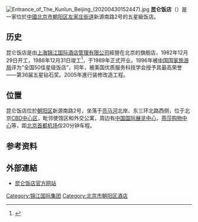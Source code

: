 {{Infobox building
| name = 昆仑饭店
| logo = 
| logo_size = 
| logo_alt = 
| logo_caption = 
| image = The Kunlun Beijing (20201102122127).jpg
| image_size = 
| image_alt = 
| image_caption = 2020年11月摄于[[亮马河|亮马河]]畔
| map_type = 
| map_alt = 
| map_caption = 
| map_size = 
| map_dot_label = 
| map_dot_mark = 
| relief = 
| former_names = 
| alternate_names = 
| etymology = 
| status = 
| topped_out = 
| building_type = 酒店
| architectural_style = 
| address = {{CHN}}[[北京市|北京市]][[朝阳区_(北京市)|朝阳区]][[左家庄街道|左家庄街道]]新源南路2号
| coordinates = {{Coord|39.946764|116.453946|type:landmark_region:CN-11_source:GoogleMaps|display=inline,title}}
| altitude = 
| current_tenants = 
| namesake = 
| groundbreaking_date = 
| start_date = 1982年12月29日
| stop_date = 
| built = 
| topped_out_date = 
| completion_date = 1986年12月31日
| opened_date = 
| inauguration_date = 
| relocated_date = 
| renovation_date = 
| cost = 
| ren_cost = 
| client = 
| owner = 
| height = 102米
| structural_system = 
| material = 
| size = 
| floor_count = 地上28层
| floor_area = 83464平方米
| elevator_count = 
| grounds_area = 
| architect = 
| architecture_firm = 北京市建筑设计院
| developer = 
| engineer = 
| structural_engineer = 
| services_engineer = 
| civil_engineer = 
| other_designers = 
| quantity_surveyor = 
| main_contractor = 
| awards = 
| designations = 
| known_for = 
| hotel_chain = 
| affiliation = 
| number_of_rooms = 
| number_of_suites = 
| number_of_restaurants = 
| number_of_bars = 
| facilities = 
| website  = {{url|http://www.hotelkunlun.com/}}
| references = 
| footnotes = 
}}
[[File:Entrance_of_The_Kunlun_Beijing_(20200430152447).jpg|thumb]]
'''昆仑饭店'''（'''{{lang|en|Hotel Kunlun}}'''）是一家位於[[中國|中國]][[北京市|北京市]][[朝阳区_(北京市)|朝阳区]][[左家庄街道|左家庄街道]]新源南路2号的五星級饭店。

== 历史 ==
昆仑饭店是由[[上海|上海]][[锦江国际酒店管理有限公司|锦江国际酒店管理有限公司]]經營在北京的旗舰店，1982年12月29日开工，1986年12月31日竣工<ref>{{cite journal|author=陈慧; 唐力刚|title=北京昆仑饭店工程施工|journal=建筑技术|year=1988|issue=11|publisher=[[北京市建工集团|北京市建工集团]]|issn=1000-4726|pages=2-6}}</ref>，于1989年正式开业。1996年被[[中国国家旅游局|中国国家旅游局]]评为“全国50佳星级饭店”，同年，被美国优质服务科技学会授予其最高荣誉——第36届五星钻石奖。2005年進行装修改造工程。

== 位置 ==
昆仑饭店位於[[朝阳区_(北京市)|朝阳区]]新源南路2号，坐落于[[亮马河|亮马河]]北岸、东三环北路西侧，位于北京[[中央商务区|CBD中心区]]，毗邻使馆区和外交公寓，周边有[[中国国际展览中心|中国国际展览中心]]，[[燕莎购物中心|燕莎购物中心]]等，距[[北京首都机场|北京首都机场]]仅20分钟车程。

== 参考资料 ==
{{reflist}}

== 外部連結 ==
* [http://www.hotelkunlun.com/ 昆仑饭店官方网站] {{Wayback|url=http://www.hotelkunlun.com/ |date=20070704125916 }}

[[Category:锦江国际集团|Category:锦江国际集团]]
[[Category:北京市朝阳区酒店|Category:北京市朝阳区酒店]]